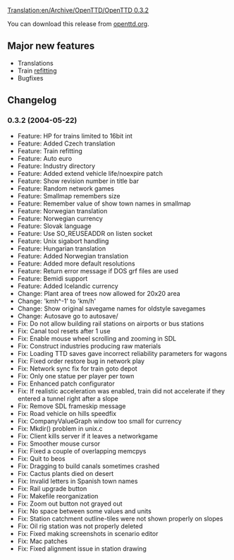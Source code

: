 [[Translation:en/Archive/OpenTTD/OpenTTD 0.3.2]]

{{en/Development/OTTDVersions}}
{{en/Archive/OpenTTD/Release|prev=OpenTTD 0.3.1|next=OpenTTD 0.3.2.1|date=2004-05-22}}

You can download this release from [http://www.openttd.org/download-stable/0.3.2 openttd.org].

==Major new features==
* Translations
* Train [[en/Manual/Refit|refitting]]
* Bugfixes

==Changelog==
===0.3.2 (2004-05-22)===
* Feature: HP for trains limited to 16bit int
* Feature: Added Czech translation
* Feature: Train refitting
* Feature: Auto euro
* Feature: Industry directory
* Feature: Added extend vehicle life/noexpire patch
* Feature: Show revision number in title bar
* Feature: Random network games
* Feature: Smallmap remembers size
* Feature: Remember value of show town names in smallmap
* Feature: Norwegian translation
* Feature: Norwegian currency
* Feature: Slovak language
* Feature: Use SO_REUSEADDR on listen socket
* Feature: Unix sigabort handling
* Feature: Hungarian translation
* Feature: Added Norwegian translation
* Feature: Added more default resolutions
* Feature: Return error message if DOS grf files are used
* Feature: Bemidi support
* Feature: Added Icelandic currency
* Change: Plant area of trees now allowed for 20x20 area
* Change: 'kmh^-1' to 'km/h'
* Change: Show original savegame names for oldstyle savegames
* Change: Autosave go to autosave/
* Fix: Do not allow building rail stations on airports or bus stations
* Fix: Canal tool resets after 1 use
* Fix: Enable mouse wheel scrolling and zooming in SDL
* Fix: Construct industries producing raw materials
* Fix: Loading TTD saves gave incorrect reliability parameters for wagons
* Fix: Fixed order restore bug in network play
* Fix: Network sync fix for train goto depot
* Fix: Only one statue per player per town
* Fix: Enhanced patch configurator
* Fix: If realistic acceleration was enabled, train did not accelerate if they entered a tunnel right after a slope
* Fix: Remove SDL frameskip message
* Fix: Road vehicle on hills speedfix
* Fix: CompanyValueGraph window too small for currency
* Fix: Mkdir() problem in unix.c
* Fix: Client kills server if it leaves a networkgame
* Fix: Smoother mouse cursor
* Fix: Fixed a couple of overlapping memcpys
* Fix: Quit to beos
* Fix: Dragging to build canals sometimes crashed
* Fix: Cactus plants died on desert
* Fix: Invalid letters in Spanish town names
* Fix: Rail upgrade button
* Fix: Makefile reorganization
* Fix: Zoom out button not grayed out
* Fix: No space between some values and units
* Fix: Station catchment outline-tiles were not shown properly on slopes
* Fix: Oil rig station was not properly deleted
* Fix: Fixed making screenshots in scenario editor
* Fix: Mac patches
* Fix: Fixed alignment issue in station drawing